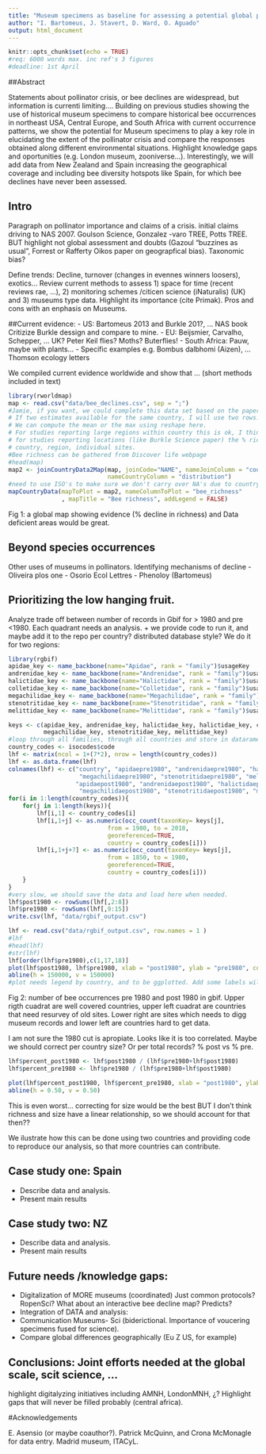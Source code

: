```yaml
---
title: "Museum specimens as baseline for assessing a potential global pollinator crisis"
author: "I. Bartomeus, J. Stavert, D. Ward, O. Aguado"
output: html_document
---
```


```r
knitr::opts_chunk$set(echo = TRUE)
#req: 6000 words max. inc ref's 3 figures
#deadline: 1st April
```

##Abstract

Statements about pollinator crisis, or bee declines are widespread, but information is currenti limiting....
Building on previous studies showing the use of historical museum specimens to compare historical bee occurrences in northeast USA, Central Europe, and South Africa with current occurrence patterns, we show the potential for Museum specimens to play a key role in elucidating the extent of the pollinator crisis and compare the responses obtained along different environmental situations. Highlight knowledge gaps and oportunities (e.g. London museum, zooniverse...). Interestingly, we will add data from New Zealand and Spain increasing the geographical coverage and including bee diversity hotspots like Spain, for which bee declines have never been assessed.


## Intro

Paragraph on pollinator importance and claims of a crisis. initial claims driving to NAS 2007.  Goulson Science, Gonzalez -varo TREE, Potts TREE. BUT highlight not global assessment and doubts (Gazoul "buzzines as usual", Forrest or Rafferty Oikos paper on geograpfical bias). Taxonomic bias?

Define trends: Decline, turnover (changes in evennes winners loosers), exotics... Review current methods to assess 1) space for time (recent reviews rae, ...), 2) monitoring schemes /citicen science (iNaturalis) (UK) and 3) museums type data. Highlight its importance (cite Primak). Pros and cons with an enphasis on Museums. 

##Current evidence:
- US: Bartomeus 2013 and Burkle 201?, ... NAS book Critizize Burkle dessign and compare to mine.
- EU: Beijsmier, Carvalho, Schepper, ... UK? Peter Keil flies? Moths? Buterflies!
- South Africa: Pauw, maybe with plants...
- Specific examples e.g. Bombus dalbhomi (Aizen), ... Thomson ecology letters

We compiled current evidence worldwide and show that ... (short methods included in text)

```r
library(rworldmap)
map <- read.csv("data/bee_declines.csv", sep = ";")
#Jamie, if you want, we could complete this data set based on the papers.
# If two estimates available for the same country, I will use two rows. 
# We can compute the mean or the max using reshape here.
# For studies reporting large regions within country this is ok, I think, but
# for studies reporting locations (like Burkle Science paper) the % richness loss would be inflated when scaling up... not sure how to add those up. Add a column maybe saying coverage
# country, region, individual sites.
#Bee richness can be gathered from Discover life webpage
#head(map)
map2 <- joinCountryData2Map(map, joinCode="NAME", nameJoinColumn = "country",
                            nameCountryColumn = "distribution")
#need to use ISO's to make sure we don't carry over NA's due to country misspellings
mapCountryData(mapToPlot = map2, nameColumnToPlot = "bee_richness"
               , mapTitle = "Bee richness", addLegend = FALSE) 

```

Fig 1: a global map showing evidence (% decline in richness) and Data deficient areas would be great.


## Beyond species occurrences
Other uses of museums in pollinators. Identifying mechanisms of decline
- Oliveira plos one 
- Osorio Ecol Lettres
- Phenoloy (Bartomeus)


## Prioritizing the low hanging fruit.

Analyze trade off between number of records in Gbif for > 1980 and pre <1980. Each quadrant needs an analysis. 
+ we provide code to run it, and maybe add it to the repo per country? distributed database style?
We do it for two regions:


```r
library(rgbif)
apidae_key <- name_backbone(name="Apidae", rank = "family")$usageKey
andrenidae_key <- name_backbone(name="Andrenidae", rank = "family")$usageKey
halictidae_key <- name_backbone(name="Halictidae", rank = "family")$usageKey
colletidae_key <- name_backbone(name="Colletidae", rank = "family")$usageKey
megachilidae_key <- name_backbone(name="Megachilidae", rank = "family")$usageKey
stenotritidae_key <- name_backbone(name="Stenotritidae", rank = "family")$usageKey
melittidae_key <- name_backbone(name="Melittidae", rank = "family")$usageKey

keys <- c(apidae_key, andrenidae_key, halictidae_key, halictidae_key, colletidae_key,
          megachilidae_key, stenotritidae_key, melittidae_key)
#loop through all families, through all countries and store in datarame
country_codes <- isocodes$code 
lhf <- matrix(ncol = 1+(7*2), nrow = length(country_codes))
lhf <- as.data.frame(lhf)
colnames(lhf) <- c("country", "apidaepre1980", "andrenidaepre1980", "halictidaepre1980", "colletidaepre1980", 
                    "megachilidaepre1980", "stenotritidaepre1980", "melittidaepre1980",
                   "apidaepost1980", "andrenidaepost1980", "halictidaepost1980", "colletidaepost1980", 
                    "megachilidaepost1980", "stenotritidaepost1980", "melittidaepost1980")
for(i in 1:length(country_codes)){
    for(j in 1:length(keys)){
        lhf[i,1] <- country_codes[i]
        lhf[i,1+j] <- as.numeric(occ_count(taxonKey= keys[j],
                            from = 1980, to = 2018,
                            georeferenced=TRUE,
                            country = country_codes[i]))
        lhf[i,1+j+7] <- as.numeric(occ_count(taxonKey= keys[j],
                            from = 1850, to = 1980,
                            georeferenced=TRUE,
                            country = country_codes[i]))
    }
}
#very slow, we should save the data and load here when needed.
lhf$post1980 <- rowSums(lhf[,2:8])
lhf$pre1980 <- rowSums(lhf[,9:15])
write.csv(lhf, "data/rgbif_output.csv")
```

```r
lhf <- read.csv("data/rgbif_output.csv", row.names = 1 )
#lhf
#head(lhf)
#str(lhf)
lhf[order(lhf$pre1980),c(1,17,18)]
plot(lhf$post1980, lhf$pre1980, xlab = "post1980", ylab = "pre1980", col = as.factor(lhf$country), xlim = c(0,300000), ylim = c(0, 300000))
abline(h = 150000, v = 150000)
#plot needs legend by country, and to be ggplotted. Add some labels will be good, at least for ES and NZ, which we explore below.

```

Fig 2: number of bee occurrences pre 1980 and post 1980 in gbif. Upper rigth cuadrat are well covered countries, upper left cuadrat are countries that need resurvey of old sites. Lower right are sites which needs to digg museum records and lower left are countries hard to get data.

I am not sure the 1980 cut is apropiate. Looks like it is too correlated. Maybe we should correct per country size? Or per total records? % post vs % pre.

```r
lhf$percent_post1980 <- lhf$post1980 / (lhf$pre1980+lhf$post1980)
lhf$percent_pre1980 <- lhf$pre1980 / (lhf$pre1980+lhf$post1980)

plot(lhf$percent_post1980, lhf$percent_pre1980, xlab = "post1980", ylab = "pre1980", col = as.factor(lhf$country), xlim = c(0,1), ylim = c(0, 1))
abline(h = 0.50, v = 0.50)
```
This is even worst... correcting for size would be the best BUT I don't think richness and size have a linear relationship, so we should account for that then??


We ilustrate how this can be done using two countries and providing code to reproduce our analysis, so that more countries can contribute.

## Case study one: Spain

- Describe data and analysis.
- Present main results

## Case study two: NZ

- Describe data and analysis.
- Present main results


## Future needs /knowledge gaps:
- Digitalization of MORE museums (coordinated) Just common protocols? RopenSci? What about an interactive bee decline map? Predicts?
- Integration of DATA and analysis:
- Communication Museums- Sci (biderictional. Importance of voucering specimens fused for science).
- Compare global differences geographically (Eu Z US, for example)


## Conclusions: Joint efforts needed at the global scale, scit science, ...

highlight digitalyzing initiatives including AMNH, LondonMNH, ¿? Highlight gaps that will never be filled probably (central africa).


#Acknowledgements

E. Asensio (or maybe coauthor?). Patrick McQuinn, and Crona McMonagle for data entry. Madrid museum, ITACyL.
